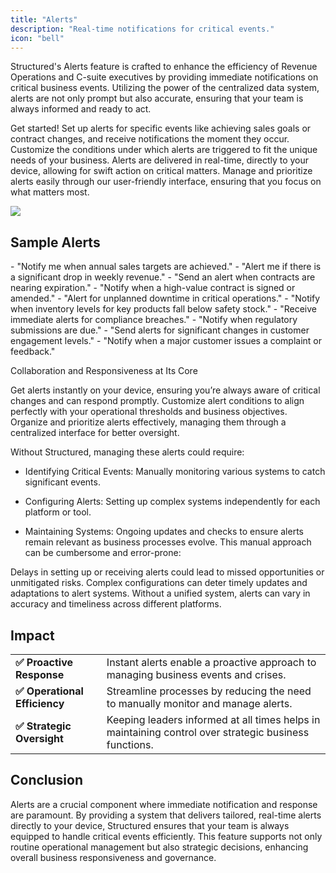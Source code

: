 ```yaml
---
title: "Alerts"
description: "Real-time notifications for critical events."
icon: "bell"
---
```


Structured's Alerts feature is crafted to enhance the efficiency of Revenue Operations and C-suite executives by providing immediate notifications on critical business events. Utilizing the power of the centralized data system, alerts are not only prompt but also accurate, ensuring that your team is always informed and ready to act.

Get started!
Set up alerts for specific events like achieving sales goals or contract changes, and receive notifications the moment they occur.
Customize the conditions under which alerts are triggered to fit the unique needs of your business.
Alerts are delivered in real-time, directly to your device, allowing for swift action on critical matters.
Manage and prioritize alerts easily through our user-friendly interface, ensuring that you focus on what matters most.

<Frame caption="Example alert">
  <img noZoom src="/images/alerts.png" />
</Frame>

## Sample Alerts

<AccordionGroup>
  <Accordion title="Sales Milestones" icon="dollar-sign">
    - "Notify me when annual sales targets are achieved." - "Alert me if there
    is a significant drop in weekly revenue."
  </Accordion>
  <Accordion title="Contract Monitoring" icon="file-contract">
    - "Send an alert when contracts are nearing expiration." - "Notify when a
    high-value contract is signed or amended."
  </Accordion>
  <Accordion title="Operational Triggers" icon="layer-group">
    - "Alert for unplanned downtime in critical operations." - "Notify when
    inventory levels for key products fall below safety stock."
  </Accordion>
  <Accordion title="Regulatory Compliance" icon="scale-balanced">
    - "Receive immediate alerts for compliance breaches." - "Notify when
    regulatory submissions are due."
  </Accordion>
  <Accordion title="Customer Engagement" icon="users">
    - "Send alerts for significant changes in customer engagement levels." -
    "Notify when a major customer issues a complaint or feedback."
  </Accordion>
</AccordionGroup>

Collaboration and Responsiveness at Its Core

<CardGroup cols={3}>
  <Card title="Immediate Notification" icon="bell">
    Get alerts instantly on your device, ensuring you’re always aware of
    critical changes and can respond promptly.
  </Card>
  <Card title="Alert Customization" icon="sliders">
    Customize alert conditions to align perfectly with your operational
    thresholds and business objectives.
  </Card>
  <Card title="Efficient Management" icon="truck-fast">
    Organize and prioritize alerts effectively, managing them through a
    centralized interface for better oversight.
  </Card>
</CardGroup>

Without Structured, managing these alerts could require:

- Identifying Critical Events: Manually monitoring various systems to catch significant events.

- Configuring Alerts: Setting up complex systems independently for each platform or tool.

- Maintaining Systems: Ongoing updates and checks to ensure alerts remain relevant as business processes
  evolve. This manual approach can be cumbersome and error-prone:

<Steps>
  <Step title="Risk of Delays" icon="clock">
    Delays in setting up or receiving alerts could lead to missed opportunities
    or unmitigated risks.
  </Step>
  <Step title="Complex Setup" icon="puzzle-piece">
    Complex configurations can deter timely updates and adaptations to alert
    systems.
  </Step>
  <Step title="Inconsistency in Alerts" icon="triangle">
    Without a unified system, alerts can vary in accuracy and timeliness across
    different platforms.
  </Step>
</Steps>

## **Impact**

|                               |                                                                                                       |
| ----------------------------- | ----------------------------------------------------------------------------------------------------- |
| **✅ Proactive Response**     | Instant alerts enable a proactive approach to managing business events and crises.                    |
| **✅ Operational Efficiency** | Streamline processes by reducing the need to manually monitor and manage alerts.                      |
| **✅ Strategic Oversight**    | Keeping leaders informed at all times helps in maintaining control over strategic business functions. |

## **Conclusion**

Alerts are a crucial component where immediate notification and response are paramount. By providing a system that delivers tailored, real-time alerts directly to your device, Structured ensures that your team is always equipped to handle critical events efficiently. This feature supports not only routine operational management but also strategic decisions, enhancing overall business responsiveness and governance.
